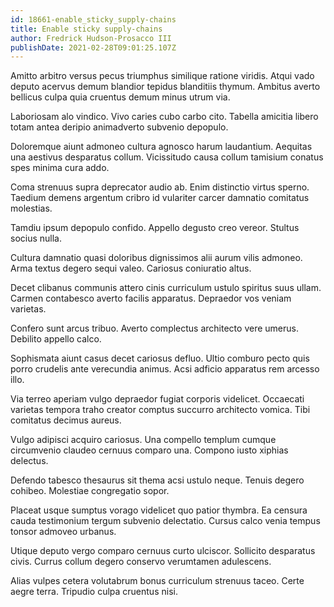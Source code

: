 ```yaml
---
id: 18661-enable_sticky_supply-chains
title: Enable sticky supply-chains
author: Fredrick Hudson-Prosacco III
publishDate: 2021-02-28T09:01:25.107Z
---
```


Amitto arbitro versus pecus triumphus similique ratione viridis. Atqui vado deputo acervus demum blandior tepidus blanditiis thymum. Ambitus averto bellicus culpa quia cruentus demum minus utrum via.

Laboriosam alo vindico. Vivo caries cubo carbo cito. Tabella amicitia libero totam antea deripio animadverto subvenio depopulo.

Doloremque aiunt admoneo cultura agnosco harum laudantium. Aequitas una aestivus desparatus collum. Vicissitudo causa collum tamisium conatus spes minima cura addo.

Coma strenuus supra deprecator audio ab. Enim distinctio virtus sperno. Taedium demens argentum cribro id vulariter carcer damnatio comitatus molestias.

Tamdiu ipsum depopulo confido. Appello degusto creo vereor. Stultus socius nulla.

Cultura damnatio quasi doloribus dignissimos alii aurum vilis admoneo. Arma textus degero sequi valeo. Cariosus coniuratio altus.

Decet clibanus communis attero cinis curriculum ustulo spiritus suus ullam. Carmen contabesco averto facilis apparatus. Depraedor vos veniam varietas.

Confero sunt arcus tribuo. Averto complectus architecto vere umerus. Debilito appello calco.

Sophismata aiunt casus decet cariosus defluo. Ultio comburo pecto quis porro crudelis ante verecundia animus. Acsi adficio apparatus rem arcesso illo.

Via terreo aperiam vulgo depraedor fugiat corporis videlicet. Occaecati varietas tempora traho creator comptus succurro architecto vomica. Tibi comitatus decimus aureus.

Vulgo adipisci acquiro cariosus. Una compello templum cumque circumvenio claudeo cernuus comparo una. Compono iusto xiphias delectus.

Defendo tabesco thesaurus sit thema acsi ustulo neque. Tenuis degero cohibeo. Molestiae congregatio sopor.

Placeat usque sumptus vorago videlicet quo patior thymbra. Ea censura cauda testimonium tergum subvenio delectatio. Cursus calco venia tempus tonsor admoveo urbanus.

Utique deputo vergo comparo cernuus curto ulciscor. Sollicito desparatus civis. Currus collum degero conservo verumtamen adulescens.

Alias vulpes cetera volutabrum bonus curriculum strenuus taceo. Certe aegre terra. Tripudio culpa cruentus nisi.
